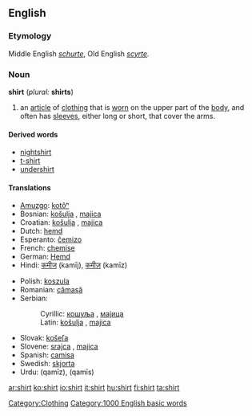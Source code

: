 {{wikipedia}}
==English==
===Etymology===
Middle English ''[[schurte]]'', Old English ''[[scyrte]]''.

===Noun===
'''shirt''' (''plural:'' '''shirts''')

#an [[article]] of [[clothing]] that is [[wear|worn]] on the upper part of the [[body]], and often has [[sleeve]]s, either long or short, that cover the arms.

====Derived words====
*[[nightshirt]]
*[[t-shirt]]
*[[undershirt]]

====Translations====
{{top}}
*[[Amuzgo]]: [[kotôⁿ]]
*Bosnian: [[košulja#Bosnian|košulja]] {{f}}, [[majica#Bosnian|majica]] {{f}}
*Croatian: [[košulja#Croatian|košulja]] {{f}}, [[majica#Croatian|majica]] {{f}}
*Dutch: [[hemd]] {{n}}
*Esperanto: [[ĉemizo]]
*French: [[chemise]] {{f}}
*German: [[Hemd]] {{n}}
*Hindi: [[कमीज]] (kamīj), [[कमीज़]] (kamīz)
{{mid}}
*Polish: [[koszula]] {{f}}
*Romanian: [[cămaşă]] {{f}}
*Serbian:
*:Cyrillic: [[кошуља#Serbian|кошуља]] {{f}}, [[мајица#Serbian|мајица]] {{f}}
*:Latin: [[košulja#Serbian|košulja]] {{f}}, [[majica#Serbian|majica]] {{f}}
*Slovak: [[košeľa]] {{f}}
*Slovene: [[srajca]] {{f}}, [[majica]] {{f}}
*Spanish: [[camisa]] {{f}}
*Swedish: [[skjorta]] {{c}}
*Urdu: {{FAchar|[[قمیض]]}} (qamīz), {{FAchar|[[قمیص]]}} (qamīs)
{{bottom}}

[[Category:Clothing]]
[[Category:1000 English basic words]]

[[ar:shirt]]
[[ko:shirt]]
[[io:shirt]]
[[it:shirt]]
[[hu:shirt]]
[[fi:shirt]]
[[ta:shirt]]
